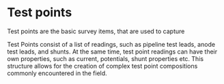 # Test points

Test points are the basic survey items, that are used to capture 

Test Points consist of a list of readings, such as pipeline test leads, anode test leads, and shunts. At the same time, test point readings can have their own properties, such as current, potentials, shunt properties etc. This structure allows for the creation of complex test point compositions commonly encountered in the field.
